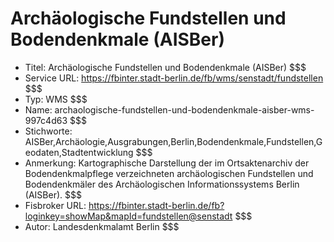 # Archäologische Fundstellen und Bodendenkmale (AISBer)
- Titel: Archäologische Fundstellen und Bodendenkmale (AISBer) $$$
- Service URL: https://fbinter.stadt-berlin.de/fb/wms/senstadt/fundstellen $$$
- Typ: WMS $$$
- Name: archaologische-fundstellen-und-bodendenkmale-aisber-wms-997c4d63 $$$
- Stichworte: AISBer,Archäologie,Ausgrabungen,Berlin,Bodendenkmale,Fundstellen,Geodaten,Stadtentwicklung $$$
- Anmerkung: Kartographische Darstellung der im Ortsaktenarchiv der Bodendenkmalpflege verzeichneten archäologischen Fundstellen und Bodendenkmäler des Archäologischen Informationssystems Berlin (AISBer). $$$
- Fisbroker URL: https://fbinter.stadt-berlin.de/fb?loginkey=showMap&mapId=fundstellen@senstadt $$$
- Autor: Landesdenkmalamt Berlin $$$
